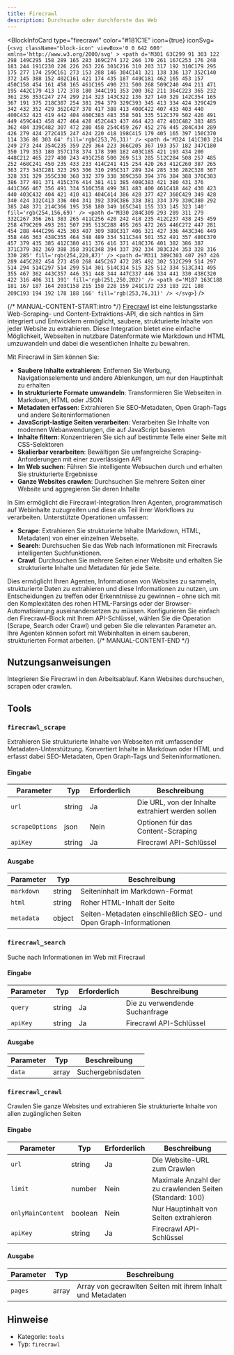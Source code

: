 ```yaml
---
title: Firecrawl
description: Durchsuche oder durchforste das Web
---
```



<BlockInfoCard 
  type="firecrawl"
  color="#181C1E"
  icon={true}
  iconSvg={`<svg className="block-icon" viewBox='0 0 642 600' xmlns='http://www.w3.org/2000/svg' >
      <path
        d='M301 63C299 91 303 122 298 149C295 158 289 165 283 169C274 172 266 170 261 167C253 176 248 183 244 191C230 226 226 263 226 301C216 310 203 317 192 310C179 295 175 277 174 259C161 273 153 288 146 304C141 321 138 336 137 352C140 372 145 388 152 402C161 421 174 435 187 449C181 462 165 453 157 450C158 454 161 458 165 461C195 490 231 500 268 509C240 494 211 471 195 442C179 413 172 378 180 344C191 353 200 362 211 364C223 365 232 361 236 353C247 274 299 214 323 143C322 136 327 140 329 142C354 165 367 191 375 218C387 254 381 294 379 329C393 345 413 334 424 329C429 342 432 352 429 362C427 378 417 388 413 400C422 407 433 403 440 400C432 423 419 442 404 460C383 483 358 501 335 512C379 502 420 491 449 459C443 458 427 464 428 452C443 437 464 423 472 403C482 383 485 362 484 339C482 307 472 280 458 254C459 267 452 276 445 284C434 289 426 279 424 272C415 247 424 220 418 198C415 179 405 165 397 150C370 114 336 86 303 64'
        fill='rgb(253,76,31)'
      />
      <path
        d='M324 141C303 214 249 273 244 354C235 359 229 364 223 366C205 367 193 357 182 347C180 350 179 353 180 357C178 374 178 390 182 403C185 421 193 434 200 448C212 465 227 480 243 491C258 500 269 513 285 512C284 508 257 485 252 468C241 450 235 433 233 414C241 415 254 420 263 412C260 387 265 363 273 343C281 323 293 306 310 295C317 289 324 285 330 282C328 307 328 331 329 355C330 368 332 379 338 389C358 394 376 384 388 370C383 386 377 401 371 415C376 414 381 411 385 408C383 421 380 431 376 441C366 467 356 491 334 510C358 499 381 483 400 461C418 442 430 423 440 403C432 404 421 410 413 404C414 386 428 377 427 360C429 349 428 340 424 332C413 336 404 341 392 339C386 338 381 334 379 330C380 292 385 248 371 214C366 195 358 180 349 165C341 155 333 145 323 140'
        fill='rgb(254,156,69)'
      />
      <path
        d='M330 284C309 293 289 311 279 332C267 356 261 383 265 411C256 420 242 418 235 412C237 438 245 459 258 479C269 493 281 507 295 513C288 495 265 472 265 446C272 447 281 454 288 444C296 425 303 407 309 388C317 406 321 427 336 443C346 449 358 446 363 438C355 464 348 489 334 511C344 501 352 491 357 480C370 457 379 435 385 412C380 411 376 416 371 418C376 401 382 386 387 371C379 382 369 388 358 391C348 394 337 392 334 383C324 353 328 316 330 285'
        fill='rgb(254,220,87)'
      />
      <path
        d='M311 389C303 407 297 426 289 445C282 454 273 450 268 445C267 472 285 492 302 512C299 514 297 514 294 514C297 514 299 514 301 514C314 515 325 512 334 513C341 495 355 467 362 443C357 446 351 448 344 447C337 446 334 441 330 438C320 422 316 406 311 391'
        fill='rgb(251,250,202)'
      />
      <path
        d='M187 163C188 181 167 187 164 203C158 215 158 228 159 241C172 233 183 221 188 209C193 194 192 178 188 166'
        fill='rgb(253,76,31)'
      />
    </svg>`}
/>

{/* MANUAL-CONTENT-START:intro */}
[Firecrawl](https://firecrawl.dev/) ist eine leistungsstarke Web-Scraping- und Content-Extraktions-API, die sich nahtlos in Sim integriert und Entwicklern ermöglicht, saubere, strukturierte Inhalte von jeder Website zu extrahieren. Diese Integration bietet eine einfache Möglichkeit, Webseiten in nutzbare Datenformate wie Markdown und HTML umzuwandeln und dabei die wesentlichen Inhalte zu bewahren.

Mit Firecrawl in Sim können Sie:

- **Saubere Inhalte extrahieren**: Entfernen Sie Werbung, Navigationselemente und andere Ablenkungen, um nur den Hauptinhalt zu erhalten
- **In strukturierte Formate umwandeln**: Transformieren Sie Webseiten in Markdown, HTML oder JSON
- **Metadaten erfassen**: Extrahieren Sie SEO-Metadaten, Open Graph-Tags und andere Seiteninformationen
- **JavaScript-lastige Seiten verarbeiten**: Verarbeiten Sie Inhalte von modernen Webanwendungen, die auf JavaScript basieren
- **Inhalte filtern**: Konzentrieren Sie sich auf bestimmte Teile einer Seite mit CSS-Selektoren
- **Skalierbar verarbeiten**: Bewältigen Sie umfangreiche Scraping-Anforderungen mit einer zuverlässigen API
- **Im Web suchen**: Führen Sie intelligente Websuchen durch und erhalten Sie strukturierte Ergebnisse
- **Ganze Websites crawlen**: Durchsuchen Sie mehrere Seiten einer Website und aggregieren Sie deren Inhalte

In Sim ermöglicht die Firecrawl-Integration Ihren Agenten, programmatisch auf Webinhalte zuzugreifen und diese als Teil ihrer Workflows zu verarbeiten. Unterstützte Operationen umfassen:

- **Scrape**: Extrahieren Sie strukturierte Inhalte (Markdown, HTML, Metadaten) von einer einzelnen Webseite.
- **Search**: Durchsuchen Sie das Web nach Informationen mit Firecrawls intelligenten Suchfunktionen.
- **Crawl**: Durchsuchen Sie mehrere Seiten einer Website und erhalten Sie strukturierte Inhalte und Metadaten für jede Seite.

Dies ermöglicht Ihren Agenten, Informationen von Websites zu sammeln, strukturierte Daten zu extrahieren und diese Informationen zu nutzen, um Entscheidungen zu treffen oder Erkenntnisse zu gewinnen – ohne sich mit den Komplexitäten des rohen HTML-Parsings oder der Browser-Automatisierung auseinandersetzen zu müssen. Konfigurieren Sie einfach den Firecrawl-Block mit Ihrem API-Schlüssel, wählen Sie die Operation (Scrape, Search oder Crawl) und geben Sie die relevanten Parameter an. Ihre Agenten können sofort mit Webinhalten in einem sauberen, strukturierten Format arbeiten.
{/* MANUAL-CONTENT-END */}

## Nutzungsanweisungen

Integrieren Sie Firecrawl in den Arbeitsablauf. Kann Websites durchsuchen, scrapen oder crawlen.

## Tools

### `firecrawl_scrape`

Extrahieren Sie strukturierte Inhalte von Webseiten mit umfassender Metadaten-Unterstützung. Konvertiert Inhalte in Markdown oder HTML und erfasst dabei SEO-Metadaten, Open Graph-Tags und Seiteninformationen.

#### Eingabe

| Parameter | Typ | Erforderlich | Beschreibung |
| --------- | ---- | -------- | ----------- |
| `url` | string | Ja | Die URL, von der Inhalte extrahiert werden sollen |
| `scrapeOptions` | json | Nein | Optionen für das Content-Scraping |
| `apiKey` | string | Ja | Firecrawl API-Schlüssel |

#### Ausgabe

| Parameter | Typ | Beschreibung |
| --------- | ---- | ----------- |
| `markdown` | string | Seiteninhalt im Markdown-Format |
| `html` | string | Roher HTML-Inhalt der Seite |
| `metadata` | object | Seiten-Metadaten einschließlich SEO- und Open Graph-Informationen |

### `firecrawl_search`

Suche nach Informationen im Web mit Firecrawl

#### Eingabe

| Parameter | Typ | Erforderlich | Beschreibung |
| --------- | ---- | -------- | ----------- |
| `query` | string | Ja | Die zu verwendende Suchanfrage |
| `apiKey` | string | Ja | Firecrawl API-Schlüssel |

#### Ausgabe

| Parameter | Typ | Beschreibung |
| --------- | ---- | ----------- |
| `data` | array | Suchergebnisdaten |

### `firecrawl_crawl`

Crawlen Sie ganze Websites und extrahieren Sie strukturierte Inhalte von allen zugänglichen Seiten

#### Eingabe

| Parameter | Typ | Erforderlich | Beschreibung |
| --------- | ---- | -------- | ----------- |
| `url` | string | Ja | Die Website-URL zum Crawlen |
| `limit` | number | Nein | Maximale Anzahl der zu crawlenden Seiten \(Standard: 100\) |
| `onlyMainContent` | boolean | Nein | Nur Hauptinhalt von Seiten extrahieren |
| `apiKey` | string | Ja | Firecrawl API-Schlüssel |

#### Ausgabe

| Parameter | Typ | Beschreibung |
| --------- | ---- | ----------- |
| `pages` | array | Array von gecrawlten Seiten mit ihrem Inhalt und Metadaten |

## Hinweise

- Kategorie: `tools`
- Typ: `firecrawl`
